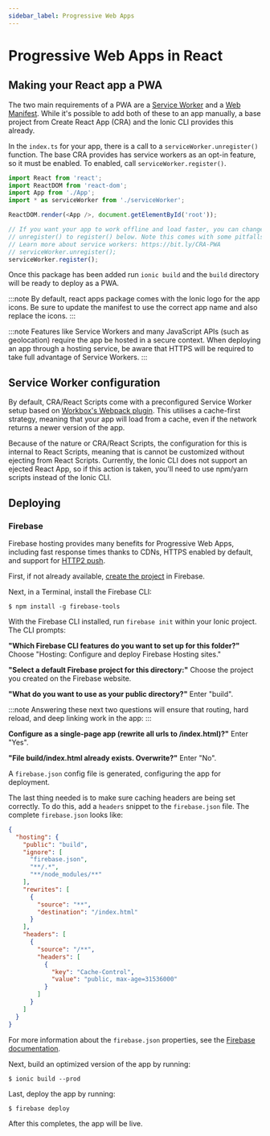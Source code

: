 ```yaml
---
sidebar_label: Progressive Web Apps
---
```


# Progressive Web Apps in React

## Making your React app a PWA


The two main requirements of a PWA are a <a href="https://developers.google.com/web/fundamentals/primers/service-workers/" target="_blank">Service Worker</a> and a <a href="https://developers.google.com/web/fundamentals/web-app-manifest/" target="_blank">Web Manifest</a>. While it's possible to add both of these to an app manually, a base project from Create React App (CRA) and the Ionic CLI provides this already.

In the `index.ts` for your app, there is a call to a `serviceWorker.unregister()` function. The base CRA provides has service workers as an opt-in feature, so it must be enabled.
To enabled, call `serviceWorker.register()`.

```ts
import React from 'react';
import ReactDOM from 'react-dom';
import App from './App';
import * as serviceWorker from './serviceWorker';

ReactDOM.render(<App />, document.getElementById('root'));

// If you want your app to work offline and load faster, you can change
// unregister() to register() below. Note this comes with some pitfalls.
// Learn more about service workers: https://bit.ly/CRA-PWA
// serviceWorker.unregister();
serviceWorker.register();
```



Once this package has been added run `ionic build` and the `build` directory will be ready to deploy as a PWA.

:::note
By default, react apps package comes with the Ionic logo for the app icons. Be sure to update the manifest to use the correct app name and also replace the icons.
:::


:::note
Features like Service Workers and many JavaScript APIs (such as geolocation) require the app be hosted in a secure context. When deploying an app through a hosting service, be aware that HTTPS will be required to take full advantage of Service Workers.
:::



## Service Worker configuration

By default, CRA/React Scripts come with a preconfigured Service Worker setup based on [Workbox's Webpack plugin](https://developers.google.com/web/tools/workbox/modules/workbox-webpack-plugin). This utilises a cache-first strategy, meaning that your app will load from a cache, even if the network returns a newer version of the app.

Because of the nature or CRA/React Scripts, the configuration for this is internal to React Scripts, meaning that is cannot be customized without ejecting from React Scripts. Currently, the Ionic CLI does not support an ejected React App, so if this action is taken, you'll need to use npm/yarn scripts instead of the Ionic CLI.


## Deploying

### Firebase

Firebase hosting provides many benefits for Progressive Web Apps, including fast response times thanks to CDNs, HTTPS enabled by default, and support for [HTTP2 push](https://firebase.googleblog.com/2016/09/http2-comes-to-firebase-hosting.html).

First, if not already available, [create the project](https://console.firebase.google.com) in Firebase.

Next, in a Terminal, install the Firebase CLI:

```shell
$ npm install -g firebase-tools
```

With the Firebase CLI installed, run `firebase init` within your Ionic project. The CLI prompts:

**"Which Firebase CLI features do you want to set up for this folder?"**  Choose "Hosting: Configure and deploy Firebase Hosting sites."

**"Select a default Firebase project for this directory:"** Choose the project you created on the Firebase website.

**"What do you want to use as your public directory?"** Enter "build".

:::note
Answering these next two questions will ensure that routing, hard reload, and deep linking work in the app:
:::

**Configure as a single-page app (rewrite all urls to /index.html)?"** Enter "Yes".

**"File build/index.html already exists. Overwrite?"** Enter "No".

A `firebase.json` config file is generated, configuring the app for deployment.

The last thing needed is to make sure caching headers are being set correctly. To do this, add a `headers` snippet to the `firebase.json` file. The complete `firebase.json` looks like:

```json
{
  "hosting": {
    "public": "build",
    "ignore": [
      "firebase.json",
      "**/.*",
      "**/node_modules/**"
    ],
    "rewrites": [
      {
        "source": "**",
        "destination": "/index.html"
      }
    ],
    "headers": [
      {
        "source": "/**",
        "headers": [
          {
            "key": "Cache-Control",
            "value": "public, max-age=31536000"
          }
        ]
      }
    ]
  }
}
```

For more information about the `firebase.json` properties, see the [Firebase documentation](https://firebase.google.com/docs/hosting/full-config#section-firebase-json).

Next, build an optimized version of the app by running:

```shell
$ ionic build --prod
```

Last, deploy the app by running:

```shell
$ firebase deploy
```

After this completes, the app will be live.
